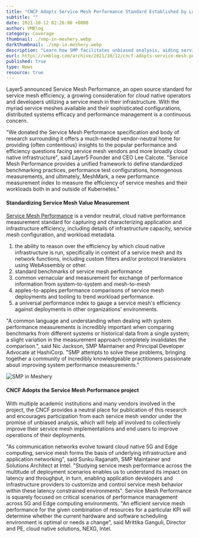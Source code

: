 ---
title: "CNCF Adopts Service Mesh Performance Standard Established by Layer5"
subtitle: ""
date: 2021-10-12 02:26:00 +0000
author: VMBlog
category: Coverage
thumbnail: ./smp-in-meshery.webp
darkthumbnail: ./smp-in-meshery.webp
description: "Learn how SMP facilitates unbiased analysis, aiding service mesh vendors and end users in enhancing their implementations and operational efficiency."
eurl: https://vmblog.com/archive/2021/10/12/cncf-adopts-service-mesh-performance-standard-established-by-layer5.aspx#.YqWex9JBxIc
published: true
type: News
resource: true
---


<NewsWrapper>

<p>Layer5 announced Service Mesh Performance, an open source standard for service mesh efficiency, a growing consideration for cloud native operators and developers utilizing a service mesh in their infrastructure. With the myriad service meshes available and their sophisticated configurations, distributed systems efficacy and performance management is a continuous concern.</p>

<p>"We donated the Service Mesh Performance specification and body of research surrounding it offers a much-needed vendor-neutral home for providing (often contentious) insights to the popular performance and efficiency questions facing service mesh vendors and more broadly cloud native infrastructure", said Layer5 Founder and CEO Lee Calcote. "Service Mesh Performance provides a unified framework to define standardized benchmarking practices, performance test configurations, homogenous measurements, and ultimately, MeshMark, a new performance measurement index to measure the efficiency of service meshes and their workloads both in and outside of Kubernetes."</p>

<h4>Standardizing Service Mesh Value Measurement</h4>
<p><a href="https://smp-spec.io/">Service Mesh Performance</a> is a vendor neutral, cloud native performance measurement standard for capturing and characterizing application and infrastructure efficiency, including details of infrastructure capacity, service mesh configuration, and workload metadata.</p>

<ol>
  <li>the ability to reason over the efficiency by which cloud native infrastructure is run, specifically in context of a service mesh and its network functions, including custom filters and/or protocol translators using WebAssembly or other.
  </li>
  <li>standard benchmarks of service mesh performance</li>
  <li>common vernacular and measurement for exchange of performance information from system-to-system and mesh-to-mesh</li>
  <li>apples-to-apples performance comparisons of service mesh deployments and tooling to trend workload performance.</li>
  <li>a universal performance index to gauge a service mesh's efficiency against deployments in other organizations' environments.</li>
</ol>

<p>"A common language and understanding when dealing with system performance measurements is incredibly important when comparing benchmarks from different systems or historical data from a single system; a slight variation in the measurement approach completely invalidates the comparison.", said Nic Jackson, SMP Maintainer and Principal Developer Advocate at HashiCorp. "SMP attempts to solve these problems, bringing together a community of incredibly knowledgeable practitioners passionate about improving system performance measurements."</p>

<img src={smp} alt="SMP in Meshery" />

<h4>CNCF Adopts the Service Mesh Performance project</h4>

<p>With multiple academic institutions and many vendors involved in the project, the CNCF provides a neutral place for publication of this research and encourages participation from each service mesh vendor under the promise of unbiased analysis, which will help all involved to collectively improve their service mesh implementations and end users to improve operations of their deployments.</p>

<p>"As communication networks evolve toward cloud native 5G and Edge computing, service mesh forms the basis of underlying infrastructure and application networking", said Sunku Raganath, SMP Maintainer and Solutions Architect at Intel. "Studying service mesh performance across the multitude of deployment scenarios enables us to understand its impact on latency and throughput, in turn, enabling application developers and infrastructure providers to customize and control service mesh behavior within these latency constrained environments". Service Mesh Performance is squarely focused on critical scenarios of performance management across 5G and Edge computing environments. "An efficient service mesh performance for the given combination of resources for a particular KPI will determine whether the current hardware and software scheduling environment is optimal or needs a change", said Mrittika Ganguli, Director and PE, cloud native solutions, NEXG, Intel.</p>

</NewsWrapper>